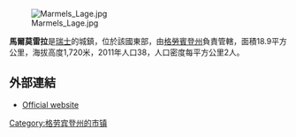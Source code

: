 [[Image:Marmels_Lage.jpg|right]]

'''馬爾莫雷拉'''是[[瑞士|瑞士]]的城鎮，位於該國東部，由[[格勞賓登州|格勞賓登州]]負責管轄，面積18.9平方公里，海拔高度1,720米，2011年人口38，人口密度每平方公里2人。

==外部連結==
* [https://web.archive.org/web/20060828163422/http://www.marmorera.ch/ Official website] {{de icon}}

{{Switzerland-geo-stub}}
[[Category:格劳宾登州的市镇|Category:格劳宾登州的市镇]]